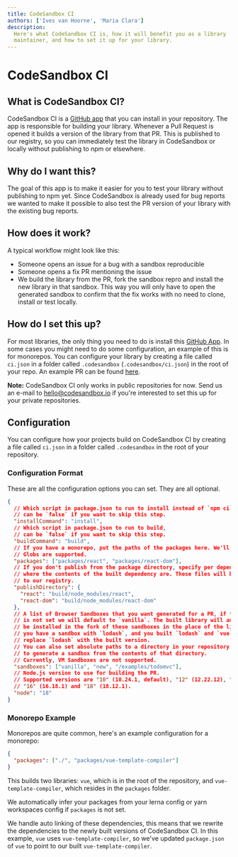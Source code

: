 ```yaml
---
title: CodeSandbox CI
authors: ['Ives van Hoorne', 'Maria Clara']
description:
  Here's what CodeSandbox CI is, how it will benefit you as a library
  maintainer, and how to set it up for your library.
---
```


# CodeSandbox CI

## What is CodeSandbox CI?

CodeSandbox CI is a [GitHub app](https://github.com/apps/codesandbox-ci) that you
can install in your repository. The app is responsible for building your
library. Whenever a Pull Request is opened it builds a version of the library
from that PR. This is published to our registry, so you can immediately test the
library in CodeSandbox or locally without publishing to npm or elsewhere.

## Why do I want this?

The goal of this app is to make it easier for you to test your library without
publishing to npm yet. Since CodeSandbox is already used for bug reports we
wanted to make it possible to also test the PR version of your library with the
existing bug reports.

## How does it work?

A typical workflow might look like this:

- Someone opens an issue for a bug with a sandbox reproducible
- Someone opens a fix PR mentioning the issue
- We build the library from the PR, fork the sandbox repro and install the new
  library in that sandbox. This way you will only have to open the generated
  sandbox to confirm that the fix works with no need to clone, install or test
  locally.

## How do I set this up?

For most libraries, the only thing you need to do is install this
[GitHub App](https://github.com/apps/codesandbox-ci). In some cases you might need
to do some configuration, an example of this is for monorepos. You can configure
your library by creating a file called `ci.json` in a folder called
`.codesandbox` (`.codesandbox/ci.json`) in the root of your repo. An example PR
can be found [here](https://github.com/facebook/react/pull/17175).

**Note:** CodeSandbox CI only works in public repositories for now. Send us an e-mail to hello@codesandbox.io if you're interested to set this up for your private repositories.

## Configuration

You can configure how your projects build on CodeSandbox CI by creating a file
called `ci.json` in a folder called `.codesandbox` in the root of your
repository.

### Configuration Format

These are all the configuration options you can set. They are all optional.

```json
{
  // Which script in package.json to run to install instead of `npm ci` or `yarn install`,
  // can be `false` if you want to skip this step.
  "installCommand": "install",
  // Which script in package.json to run to build,
  // can be `false` if you want to skip this step.
  "buildCommand": "build",
  // If you have a monorepo, put the paths of the packages here. We'll infer the package names.
  // Globs are supported.
  "packages": ["packages/react", "packages/react-dom"],
  // If you don't publish from the package directory, specify per dependency
  // where the contents of the built dependency are. These files will be uploaded
  // to our registry.
  "publishDirectory": {
    "react": "build/node_modules/react",
    "react-dom": "build/node_modules/react-dom"
  },
  // A list of Browser Sandboxes that you want generated for a PR, if this list
  // is not set we will default to `vanilla`. The built library will automatically
  // be installed in the fork of these sandboxes in the place of the library. So if
  // you have a sandbox with `lodash`, and you built `lodash` and `vue`, we will only
  // replace `lodash` with the built version.
  // You can also set absolute paths to a directory in your repository. We will make sure
  // to generate a sandbox from the contents of that directory.
  // Currently, VM Sandboxes are not supported.
  "sandboxes": ["vanilla", "new", "/examples/todomvc"],
  // Node.js version to use for building the PR.
  // Supported versions are "10" (10.24.1, default), "12" (12.22.12), "14" (14.21.1),
  // "16" (16.18.1) and "18" (18.12.1).
  "node": "18"
}
```

### Monorepo Example

Monorepos are quite common, here's an example configuration for a monorepo:

```json
{
  "packages": ["./", "packages/vue-template-compiler"]
}
```

This builds two libraries: `vue`, which is in the root of the repository, and
`vue-template-compiler`, which resides in the `packages` folder.

We automatically infer your packages from your lerna config or yarn workspaces
config if `packages` is not set.

We handle auto linking of these dependencies, this means that we rewrite the
dependencies to the newly built versions of CodeSandbox CI. In this example,
`vue` uses `vue-template-compiler`, so we've updated `package.json` of `vue` to
point to our built `vue-template-compiler`.